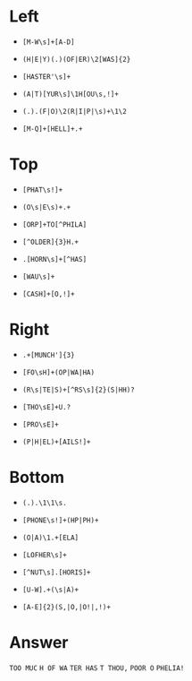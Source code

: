 # Left
  
  * `[M-W\s]+[A-D]`
  
  * `(H|E|Y)(.)(OF|ER)\2[WAS]{2}`
  
  * `[HASTER'\s]+`
  
  * `(A|T)[YUR\s]\1H[OU\s,!]+`
  
  * `(.).(F|O)\2(R|I|P|\s)+\1\2`
  
  * `[M-Q]+[HELL]+.+`
  
# Top

  * `[PHAT\s!]+`
  
  * `(O\s|E\s)+.+`
  
  * `[ORP]+TO[^PHILA]`
  
  * `[^OLDER]{3}H.+`
  
  * `.[HORN\s]+[^HAS]`
  
  * `[WAU\s]+`
  
  * `[CASH]+[O,!]+`

# Right

  * `.+[MUNCH']{3}`
  
  * `[FO\sH]+(OP|WA|HA)`
  
  * `(R\s|TE|S)+[^RS\s]{2}(S|HH)?`
  
  * `[THO\sE]+U.?`
  
  * `[PRO\sE]+`
  
  * `(P|H|EL)+[AILS!]+`
  
# Bottom

  * `(.).\1\1\s.`
  
  * `[PHONE\s!]+(HP|PH)+`  
  
  * `(O|A)\1.+[ELA]`
  
  * `[LOFHER\s]+`
  
  * `[^NUT\s].[HORIS]+`
  
  * `[U-W].+(\s|A)+`
  
  * `[A-E]{2}(S,|O,|O!|,!)+`

# Answer

`TOO MUC`
`H OF WA`
`TER HAS`
`T THOU,`
` POOR O`
`PHELIA!`